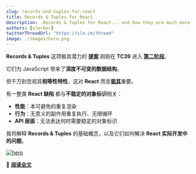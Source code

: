 ```yaml
---
slug: records-and-tuples-for-react
title: Records & Tuples for React
description: .Records & Tuples for React... and how they are much more than immutable data structures.
authors: [slorber]
twitterThreadUrl: "https://slo.im/thread"
image: ./images/hero.png
---
```


**Records & Tuples** 这项极具潜力的 **[提案](https://github.com/tc39/proposal-record-tuple)** 刚刚在 **TC39** 进入 **[第二阶段](https://twitter.com/robpalmer2/status/1286040041089904640)**。

它们为 JavaScript 带来了**深度不可变的数据结构**。

但千万别忽视其**相等性特性**，这对 **React** 而言<u>**极其**</u>重要。

有一整类 **React 缺陷** 都与**不稳定的对象标识**相关：

- **性能**：本可避免的重复渲染
- **行为**：无意义的副作用重复执行、无限循环
- **API 层面**：无法表达何时需要稳定的对象标识

我将解释 **Records & Tuples** 的基础概念，以及它们如何解决 **React 实际开发中的问题**。

[![hero](./images/hero.png)](https://sebastienlorber.com/records-and-tuples-for-react)

🔗 [**阅读全文**](https://sebastienlorber.com/records-and-tuples-for-react)